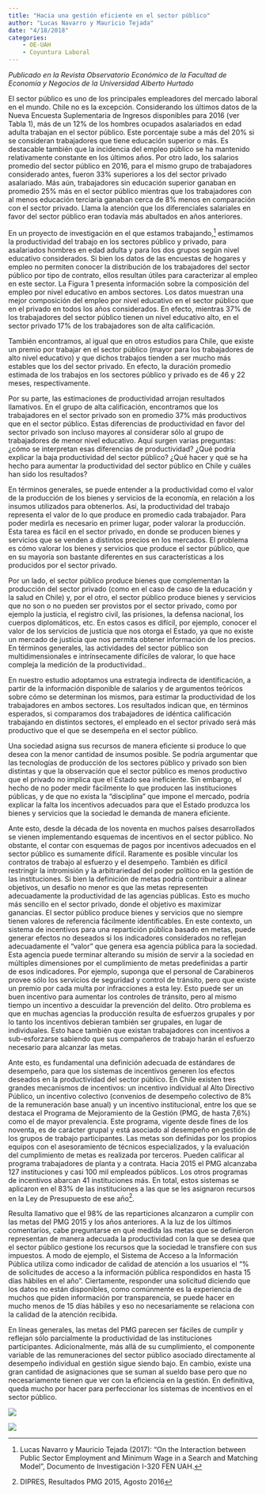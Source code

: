 ```yaml
---
title: "Hacia una gestión eficiente en el sector público"
author: "Lucas Navarro y Mauricio Tejada"
date: "4/18/2018"
categories:
    - OE-UAH
    - Coyuntura Laboral
---
```


*Publicado en la Revista Observatorio Económico de la Facultad de Economía y Negocios de la Universidad Alberto Hurtado*

El sector público es uno de los principales empleadores del mercado laboral en el mundo. Chile no es la excepción. Considerando los últimos datos de la Nueva Encuesta Suplementaria de Ingresos disponibles para 2016 (ver Tabla 1), más de un 12% de los hombres ocupados asalariados en edad adulta trabajan en el sector público. Este porcentaje sube a más del 20% si se consideran trabajadores que tiene educación superior o más. Es destacable también que la incidencia del empleo público se ha mantenido relativamente constante en los últimos años. Por otro lado, los salarios promedio del sector público en 2016, para el mismo grupo de trabajadores considerado antes, fueron 33% superiores a los del sector privado asalariado. Más aún, trabajadores sin educación superior ganaban en promedio 25% más en el sector público mientras  que los trabajadores con al menos educación terciaria ganaban cerca de 8% menos en comparación con el sector privado. Llama la atención que los diferenciales salariales en favor del sector público eran todavía más abultados en años anteriores.

En un proyecto de investigación en el que estamos trabajando,[^1] estimamos la productividad del trabajo en los sectores público y privado, para asalariados hombres en edad adulta y para los dos grupos según nivel educativo considerados. Si bien los datos de las encuestas de hogares y empleo no permiten conocer la distribución de los trabajadores del sector público por tipo de contrato, ellos resultan útiles para caracterizar al empleo en este sector. La Figura 1 presenta información sobre la composición del empleo por nivel educativo en ambos sectores. Los datos muestran una mejor composición del empleo por nivel educativo en el sector público que en el privado en todos los años considerados. En efecto, mientras 37% de los trabajadores del sector público tienen un nivel educativo alto, en el sector privado 17% de los trabajadores son de alta calificación.

También encontramos, al igual que en otros estudios para Chile, que existe un premio por trabajar en el sector público (mayor para los trabajadores de alto nivel educativo) y que dichos trabajos tienden a ser mucho más estables que los del sector privado. En efecto, la duración promedio estimada de los trabajos en los sectores público y privado es de 46 y 22 meses, respectivamente.

Por su parte, las estimaciones de productividad arrojan resultados llamativos. En el grupo de alta calificación, encontramos que los trabajadores en el sector privado son en promedio 37% más productivos que en el sector público. Estas diferencias de productividad en favor del sector privado son incluso mayores al considerar sólo al grupo de trabajadores de menor nivel educativo. Aquí surgen varias preguntas: ¿cómo se interpretan esas diferencias de productividad? ¿Qué podría explicar la baja productividad del sector público? ¿Qué hacer y qué se ha hecho para aumentar la productividad del sector público en Chile y cuáles han sido los resultados?

En términos generales, se puede entender a la productividad como el valor de la producción de los bienes y servicios de la economía, en relación a los insumos utilizados para obtenerlos. Así, la productividad del trabajo representa el valor de lo que produce en promedio cada trabajador. Para poder medirla es necesario en primer lugar, poder valorar la producción. Esta tarea es fácil en el sector privado, en donde se producen bienes y servicios que se venden a distintos precios en los mercados. El problema es cómo valorar los bienes y servicios que produce el sector público, que en su mayoría son bastante diferentes en sus características a los producidos por el sector privado.

Por un lado, el sector público produce bienes que complementan la producción del sector privado (como en el caso de caso de la educación y la salud en Chile) y, por el otro, el sector público produce bienes y servicios que no son o no pueden ser provistos por el sector privado, como por ejemplo la justicia, el registro civil, las prisiones, la defensa nacional, los cuerpos diplomáticos, etc. En estos casos es difícil, por ejemplo, conocer el valor de los servicios de justicia que nos otorga el Estado, ya que no existe un mercado de justicia que nos permita obtener información de los precios. En términos generales, las actividades del sector público son multidimensionales e intrínsecamente difíciles de valorar, lo que hace compleja la medición de la productividad..

En nuestro estudio adoptamos una estrategia indirecta de identificación, a partir de la información disponible de salarios y de argumentos teóricos sobre cómo se determinan los mismos, para estimar la productividad de los trabajadores en ambos sectores. Los resultados indican que, en términos esperados, si comparamos dos trabajadores de idéntica calificación trabajando en distintos sectores, el empleado en el sector privado será más productivo que el que se desempeña en el sector público.

Una sociedad asigna sus recursos de manera eficiente si produce lo que desea con la menor cantidad de insumos posible. Se podría argumentar que las tecnologías de producción de los sectores público y privado son bien distintas y que la observación que el sector público es menos productivo que el privado no implica que el Estado sea ineficiente. Sin embargo, el hecho de no poder medir fácilmente lo que producen las instituciones públicas, y de que no exista la “disciplina” que impone el mercado, podría explicar la falta los incentivos adecuados para que el Estado produzca los bienes y servicios que la sociedad le demanda de manera eficiente.

Ante esto, desde la década de los noventa en muchos países desarrollados se vienen implementando esquemas de incentivos en el sector público. No obstante, el contar con esquemas de pagos por incentivos adecuados en el sector público es sumamente difícil. Raramente es posible vincular los contratos de trabajo al esfuerzo y el desempeño. También es difícil restringir la intromisión y la arbitrariedad del poder político en la gestión de las instituciones. Si bien la definición de metas podría contribuir a alinear objetivos, un desafío no menor es que las metas representen adecuadamente la productividad de las agencias públicas. Esto es mucho más sencillo en el sector privado, donde el objetivo es maximizar ganancias. El sector público produce bienes y servicios que no siempre tienen valores de referencia fácilmente identificables. En este contexto, un sistema de incentivos para una repartición pública basado en metas, puede generar efectos no deseados si los indicadores considerados no reflejan adecuadamente el “valor” que genera esa agencia pública para la sociedad.  Esta agencia puede terminar alterando su misión de servir a la sociedad en múltiples dimensiones por el cumplimiento de metas predefinidas a partir de esos indicadores. Por ejemplo, suponga que el personal de Carabineros provee sólo los servicios de seguridad y control de tránsito, pero que existe un premio por cada multa por infracciones a esta ley. Esto puede ser un buen incentivo para aumentar los controles de tránsito, pero al mismo tiempo un incentivo a descuidar la prevención del delito. Otro problema es que en muchas agencias la producción resulta de esfuerzos grupales y por lo tanto los incentivos debieran también ser grupales, en lugar de individuales. Esto hace también que existan trabajadores con incentivos a sub-esforzarse sabiendo que sus compañeros de trabajo harán el esfuerzo necesario para alcanzar las metas.

Ante esto, es fundamental una definición adecuada de estándares de desempeño, para que los sistemas de incentivos generen los efectos deseados en la productividad del sector público. En Chile existen tres grandes mecanismos de incentivos: un incentivo individual al Alto Directivo Público, un incentivo colectivo (convenios de desempeño colectivo de 8% de la remuneración base anual) y un incentivo institucional, entre los que se destaca el Programa de Mejoramiento de la Gestión (PMG, de hasta 7,6%) como el de mayor prevalencia. Este programa, vigente desde fines de los noventa, es de carácter grupal y está asociado al desempeño en gestión de los grupos de trabajo participantes. Las metas son definidas por los propios equipos con el asesoramiento de técnicos especializados, y la evaluación del cumplimiento de metas es realizada por terceros. Pueden calificar al programa trabajadores de planta y a contrata. Hacia 2015 el PMG alcanzaba 127 instituciones y casi 100 mil empleados públicos. Los otros programas de incentivos abarcan 41 instituciones más. En total, estos sistemas se aplicaron en el 83% de las instituciones a las que se les asignaron recursos en la Ley de Presupuesto de ese año[^2].

Resulta llamativo que el 98% de las reparticiones alcanzaron a cumplir con las metas del PMG 2015 y los años anteriores. A la luz de los últimos comentarios, cabe preguntarse en qué medida las metas que se definieron representan de manera adecuada la productividad con la que se desea que el sector público gestione los recursos que la sociedad le transfiere con sus impuestos. A modo de ejemplo, el Sistema de Acceso a la Información Pública utiliza como indicador de calidad de atención a los usuarios el “% de solicitudes de acceso a la información pública respondidos en hasta 15 días hábiles en el año”. Ciertamente, responder una solicitud diciendo que los datos no están disponibles, como comúnmente es la experiencia de muchos que piden información por transparencia, se puede hacer en mucho menos de 15 días hábiles y eso no necesariamente se relaciona con la calidad de la atención recibida.

En líneas generales, las metas del PMG parecen ser fáciles de cumplir y reflejan sólo parcialmente la productividad de las instituciones participantes. Adicionalmente, más allá de su cumplimiento, el componente variable de las remuneraciones del sector público asociado directamente al desempeño individual en gestión sigue siendo bajo. En cambio, existe una gran cantidad de asignaciones que se suman al sueldo base pero que no necesariamente tienen que ver con la eficiencia en la gestión. En definitiva, queda mucho por hacer para perfeccionar los sistemas de incentivos en el sector público.

[^1]: Lucas Navarro y Mauricio Tejada (2017): “On the Interaction between Public Sector Employment and Minimum Wage in a Search and Matching Model”, Documento de Investigación I-320 FEN UAH.

[^2]: DIPRES, Resultados PMG 2015, Agosto 2016

![](/images_posts/empleo_sector_publico_fig1.png)

![](/images_posts/empleo_sector_publico_fig2.png)